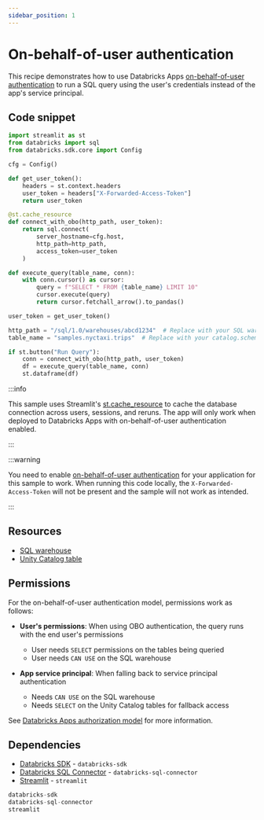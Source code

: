```yaml
---
sidebar_position: 1
---
```


# On-behalf-of-user authentication

This recipe demonstrates how to use Databricks Apps [on-behalf-of-user authentication](https://docs.databricks.com/aws/en/dev-tools/databricks-apps/app-development#-using-the-databricks-apps-authorization-model) to run a SQL query using the user's credentials instead of the app's service principal.

## Code snippet

```python title="app.py"
import streamlit as st
from databricks import sql
from databricks.sdk.core import Config

cfg = Config()

def get_user_token():
    headers = st.context.headers
    user_token = headers["X-Forwarded-Access-Token"]
    return user_token

@st.cache_resource
def connect_with_obo(http_path, user_token):
    return sql.connect(
        server_hostname=cfg.host,
        http_path=http_path,
        access_token=user_token
    )

def execute_query(table_name, conn):
    with conn.cursor() as cursor:
        query = f"SELECT * FROM {table_name} LIMIT 10"
        cursor.execute(query)
        return cursor.fetchall_arrow().to_pandas()

user_token = get_user_token()

http_path = "/sql/1.0/warehouses/abcd1234"  # Replace with your SQL warehouse HTTP path
table_name = "samples.nyctaxi.trips"  # Replace with your catalog.schema.table

if st.button("Run Query"):
    conn = connect_with_obo(http_path, user_token)
    df = execute_query(table_name, conn)
    st.dataframe(df)
```

:::info

This sample uses Streamlit's [st.cache_resource](https://docs.streamlit.io/develop/concepts/architecture/caching#stcache_resource) to cache the database connection across users, sessions, and reruns. The app will only work when deployed to Databricks Apps with on-behalf-of-user authentication enabled.

:::

:::warning

You need to enable [on-behalf-of-user authentication](https://docs.databricks.com/aws/en/dev-tools/databricks-apps/app-development#-using-the-databricks-apps-authorization-model) for your application for this sample to work. When running this code locally, the `X-Forwarded-Access-Token` will not be present and the sample will not work as intended.

:::

## Resources

- [SQL warehouse](https://docs.databricks.com/aws/en/compute/sql-warehouse/)
- [Unity Catalog table](https://docs.databricks.com/aws/en/tables/)

## Permissions

For the on-behalf-of-user authentication model, permissions work as follows:

- **User's permissions**: When using OBO authentication, the query runs with the end user's permissions
  - User needs `SELECT` permissions on the tables being queried
  - User needs `CAN USE` on the SQL warehouse

- **App service principal**: When falling back to service principal authentication
  - Needs `CAN USE` on the SQL warehouse
  - Needs `SELECT` on the Unity Catalog tables for fallback access

See [Databricks Apps authorization model](https://docs.databricks.com/aws/en/dev-tools/databricks-apps/#how-does-databricks-apps-manage-authorization) for more information.

## Dependencies

- [Databricks SDK](https://pypi.org/project/databricks-sdk/) - `databricks-sdk`
- [Databricks SQL Connector](https://pypi.org/project/databricks-sql-connector/) - `databricks-sql-connector`
- [Streamlit](https://pypi.org/project/streamlit/) - `streamlit`

```python title="requirements.txt"
databricks-sdk
databricks-sql-connector
streamlit
``` 